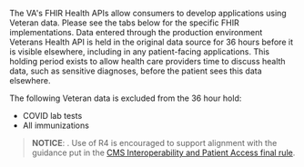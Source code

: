 The VA's FHIR Health APIs allow consumers to develop applications using Veteran data. Please see the tabs below for the specific FHIR implementations. Data entered through the production environment Veterans Health API is held in the original data source for 36 hours before it is visible elsewhere, including in any patient-facing applications. This holding period exists to allow health care providers time to discuss health data, such as sensitive diagnoses, before the patient sees this data elsewhere.

The following Veteran data is excluded from the 36 hour hold:
* COVID lab tests
* All immunizations

> **NOTICE**: . Use of R4 is encouraged to support alignment with the guidance put in the [CMS Interoperability and Patient Access final rule](https://www.cms.gov/Regulations-and-Guidance/Guidance/Interoperability/index).

